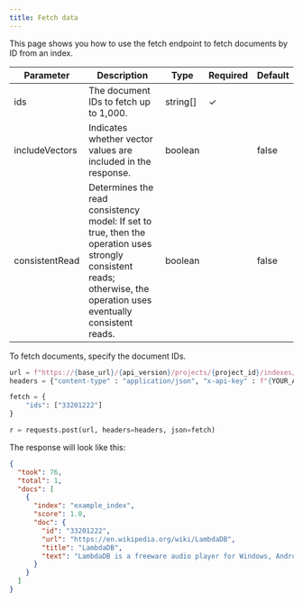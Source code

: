 ```yaml
---
title: Fetch data
---
```


This page shows you how to use the fetch endpoint to fetch documents by ID from an index.

| Parameter      | Description                                                   | Type       | Required | Default |
| -------------- | ------------------------------------------------------------- | ---------- | -------- | ------- |
| ids            | The document IDs to fetch up to 1,000.                        | string[]   | ✓        |         |
| includeVectors | Indicates whether vector values are included in the response. | boolean    |          | false   |
| consistentRead | Determines the read consistency model: If set to true, then the operation uses strongly consistent reads; otherwise, the operation uses eventually consistent reads. | boolean          |          | false   |

To fetch documents, specify the document IDs.

```python python
url = f"https://{base_url}/{api_version}/projects/{project_id}/indexes/{index_name}/query"
headers = {"content-type" : "application/json", "x-api-key" : f"{YOUR_API_KEY}"}

fetch = {
	"ids": ["33201222"]
}

r = requests.post(url, headers=headers, json=fetch)
```
The response will look like this:

```json
{
  "took": 76,
  "total": 1,
  "docs": [
    {
      "index": "example_index",
      "score": 1.0,
      "doc": {
        "id": "33201222",
        "url": "https://en.wikipedia.org/wiki/LambdaDB",
        "title": "LambdaDB",
        "text": "LambdaDB is a freeware audio player for Windows, Android and Linux (through Wine) ... "
      }
    }
  ]
}
```